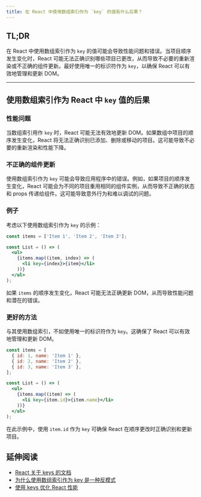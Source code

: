 ```yaml
---
title: 在 React 中使用数组索引作为 `key` 的值有什么后果？
---
```


## TL;DR

在 React 中使用数组索引作为 `key` 的值可能会导致性能问题和错误。当项目顺序发生变化时，React 可能无法正确识别哪些项目已更改，从而导致不必要的重新渲染或不正确的组件更新。最好使用唯一的标识符作为 `key`，以确保 React 可以有效地管理和更新 DOM。

***

## 使用数组索引作为 React 中 `key` 值的后果

### 性能问题

当数组索引用作 `key` 时，React 可能无法有效地更新 DOM。如果数组中项目的顺序发生变化，React 将无法正确识别已添加、删除或移动的项目。这可能导致不必要的重新渲染和性能下降。

### 不正确的组件更新

使用数组索引作为 `key` 可能会导致应用程序中的错误。例如，如果项目的顺序发生变化，React 可能会为不同的项目重用相同的组件实例，从而导致不正确的状态和 props 传递给组件。这可能导致意外行为和难以调试的问题。

### 例子

考虑以下使用数组索引作为 `key` 的示例：

```jsx
const items = ['Item 1', 'Item 2', 'Item 3'];

const List = () => (
  <ul>
    {items.map((item, index) => (
      <li key={index}>{item}</li>
    ))}
  </ul>
);
```

如果 `items` 的顺序发生变化，React 可能无法正确更新 DOM，从而导致性能问题和潜在的错误。

### 更好的方法

与其使用数组索引，不如使用唯一的标识符作为 `key`。这确保了 React 可以有效地管理和更新 DOM。

```jsx
const items = [
  { id: 1, name: 'Item 1' },
  { id: 2, name: 'Item 2' },
  { id: 3, name: 'Item 3' },
];

const List = () => (
  <ul>
    {items.map((item) => (
      <li key={item.id}>{item.name}</li>
    ))}
  </ul>
);
```

在此示例中，使用 `item.id` 作为 `key` 可确保 React 在顺序更改时正确识别和更新项目。

## 延伸阅读

* [React 关于 keys 的文档](https://reactjs.org/docs/lists-and-keys.html#keys)
* [为什么使用数组索引作为 key 是一种反模式](https://medium.com/@robinpokorny/index-as-a-key-is-an-anti-pattern-e0349aece318)
* [使用 keys 优化 React 性能](https://kentcdodds.com/blog/understanding-reacts-key-prop)

